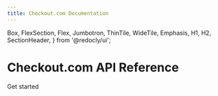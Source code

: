 ```yaml
---
title: Checkout.com Documentation
---
```



  Box,
  FlexSection,
  Flex,
  Jumbotron,
  ThinTile,
  WideTile,
  Emphasis,
  H1,
  H2,
  SectionHeader,
} from '@redocly/ui';


<div>
  <NavBar location={props.location} standalone={false} />
  <H1 style={{display: 'flex', justifyContent: 'center'}}>
    Checkout.com API Reference
  </H1>
  <Flex p={20} justifyContent="center">
    <ButtonLink to="api/">
      Get started
    </ButtonLink>
  </Flex>
</div>
